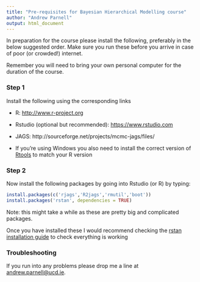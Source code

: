 ```yaml
---
title: "Pre-requisites for Bayesian Hierarchical Modelling course"
author: "Andrew Parnell"
output: html_document
---
```


In preparation for the course please install the following, preferably in the below suggested order. Make sure you run these before you arrive in case of poor (or crowded!) internet.

Remember you will need to bring your own personal computer for the duration of the course.

### Step 1

Install the following using the corresponding links

-	R: [http://www.r-project.org](http://www.r-project.org)

-	Rstudio (optional but recommended): [https://www.rstudio.com](https://www.rstudio.com)

-	JAGS: http://sourceforge.net/projects/mcmc-jags/files/

- If you're using Windows you also need to install the correct version of [Rtools](https://cran.r-project.org/bin/windows/Rtools/) to match your R version

### Step 2

Now install the following packages by going into Rstudio (or R) by typing:
```r
install.packages(c('rjags','R2jags','rmutil','boot'))
install.packages('rstan', dependencies = TRUE)
```

Note: this might take a while as these are pretty big and complicated packages.

Once you have installed these I would recommend checking the [rstan installation guide](https://github.com/stan-dev/rstan/wiki/RStan-Getting-Started) to check everything is working

### Troubleshooting

If you run into any problems please drop me a line at <andrew.parnell@ucd.ie>.


